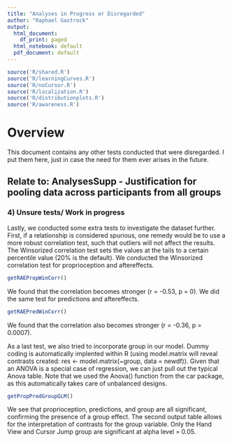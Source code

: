 ```yaml
---
title: "Analyses in Progress or Disregarded"
author: "Raphael Gastrock"
output:
  html_document:
    df_print: paged
  html_notebook: default
  pdf_document: default
---
```


```r
source('R/shared.R')
source('R/learningCurves.R')
source('R/noCursor.R')
source('R/localization.R')
source('R/distributionplots.R')
source('R/awareness.R')
```

# Overview

This document contains any other tests conducted that were disregarded. I put them here, just in case the need for them ever arises in the future.

## Relate to: AnalysesSupp - Justification for pooling data across participants from all groups

### 4) Unsure tests/ Work in progress
Lastly, we conducted some extra tests to investigate the dataset further. First, if a relationship is considered spurious, one remedy would be to use a more robust correlation test, such that outliers will not affect the results. The Winsorized correlation test sets the values at the tails to a certain percentile value (20% is the default). We conducted the Winsorized correlation test for proprioception and aftereffects.

```r
getRAEPropWinCorr()
```

We found that the correlation becomes stronger (r = -0.53, p = 0). We did the same test for predictions and aftereffects.

```r
getRAEPredWinCorr()
```

We found that the correlation also becomes stronger (r = -0.36, p = 0.0007).

As a last test, we also tried to incorporate group in our model. Dummy coding is automatically implented within R (using model.matrix will reveal contrasts created: res <- model.matrix(~group, data = newdf)). Given that an ANOVA is a special case of regression, we can just pull out the typical Anova table. Note that we used the Anova() function from the car package, as this automatically takes care of unbalanced designs.

```r
getPropPredGroupGLM()
```

We see that proprioception, predictions, and group are all significant, confirming the presence of a group effect. The second output table allows for the interpretation of contrasts for the group variable. Only the Hand View and Cursor Jump group are significant at alpha level = 0.05.

